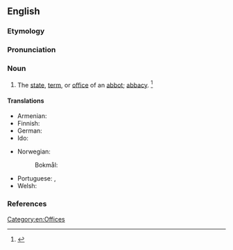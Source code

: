 ==English==

===Etymology===
{{suffix|en|abbot|ship}}

===Pronunciation===
{{IPA|en|/æbɪt.ʃɪp/}}

===Noun===
{{en-noun}}

# The [[state]], [[term]], or [[office]] of an [[abbot]]; [[abbacy]]. {{defdate|First attested around 1350 to 1470.}}<ref>{{R:SOED5|page=3}}</ref>

====Translations====
{{trans-top|the state or office of an abbot}}
* Armenian: {{t+|hy|աբբայություն|sc=Armn}}
* Finnish: {{t+|fi|apottius}}
* German: {{t|de|Abtschaft|f}}
* Ido: {{t+|io|abadeso}}
{{trans-mid}}
* Norwegian:
*: Bokmål: {{t|no|abbedverdighet}}
* Portuguese: {{t|pt|abadiado|m}}, {{t+|pt|abadado|m}}
* Welsh: {{t|cy|abadaeth|f}}
{{trans-bottom}}

===References===
<references/>

[[Category:en:Offices]]